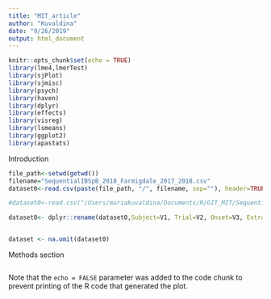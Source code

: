 ```yaml
---
title: "MIT_article"
author: "Kuvaldina"
date: "9/26/2019"
output: html_document
---
```


```r
knitr::opts_chunk$set(echo = TRUE)
library(lme4,lmerTest)
library(sjPlot)
library(sjmisc)
library(psych)
library(haven)
library(dplyr)
library(effects)
library(visreg)
library(lsmeans)
library(ggplot2)
library(apastats)
```

Introduction

```r
file_path<-setwd(getwd())
filename="SequentialIBSpB_2018_Farmigdale_2017_2018.csv"
dataset0<-read.csv(paste(file_path, "/", filename, sep=""), header=TRUE, sep=',');  #This is how we read a file into R

#dataset0<-read.csv("/Users/mariakuvaldina/Documents/R/GIT_MIT/SequentialIBSpB_2018_Farmigdale_2017_2018.csv", header=FALSE, sep=",")

dataset0<- dplyr::rename(dataset0,Subject=V1, Trial=V2, Onset=V3, Extracolor=V4, Congruence=V5, SumBounces=V6, SumPressed=V7, TargNum=V8, DistNum=V9, ExtraNum=V10, Correct=V11, Response=V12, RecognitionRT=V13, computers=V14, Time=V15)


dataset <- na.omit(dataset0)
```
Methods section

```r

```

Note that the `echo = FALSE` parameter was added to the code chunk to prevent printing of the R code that generated the plot.
